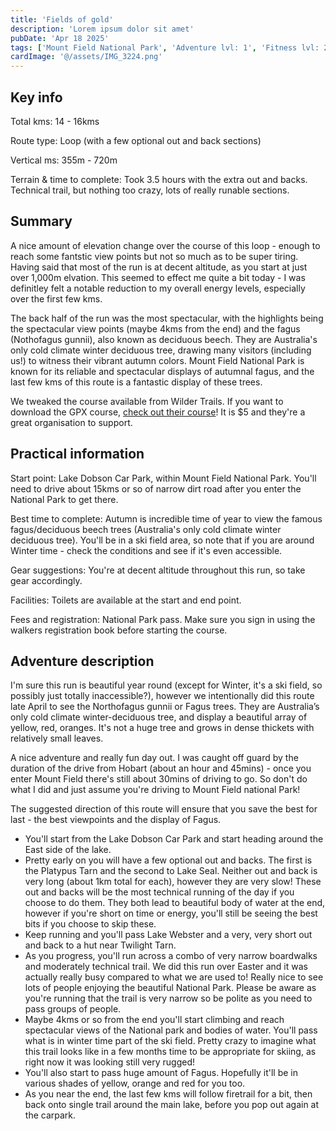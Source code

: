 ```yaml
---
title: 'Fields of gold'
description: 'Lorem ipsum dolor sit amet'
pubDate: 'Apr 18 2025'
tags: ['Mount Field National Park', 'Adventure lvl: 1', 'Fitness lvl: 2']
cardImage: '@/assets/IMG_3224.png'
---
```



## Key info

Total kms: 14 - 16kms

Route type: Loop (with a few optional out and back sections)

Vertical ms: 355m - 720m

Terrain & time to complete: Took 3.5 hours with the extra out and backs. Technical trail, but nothing too crazy, lots of really runable sections.

<ImageCard src={chrisAndKate} alt="Chris and Kate" caption="Blah" />

## Summary

A nice amount of elevation change over the course of this loop - enough to reach some fantstic view points but not so much as to be super tiring. Having said that most of the run is at decent altitude, as you start at just over 1,000m elvation. This seemed to effect me quite a bit today - I was definitley felt a notable reduction to my overall energy levels, especially over the first few kms.

The back half of the run was the most spectacular, with the highlights being the spectacular view points (maybe 4kms from the end) and the fagus (Nothofagus gunnii), also known as deciduous beech. They are Australia's only cold climate winter deciduous tree, drawing many visitors (including us!) to witness their vibrant autumn colors. Mount Field National Park is known for its reliable and spectacular displays of autumnal fagus, and the last few kms of this route is a fantastic display of these trees.

We tweaked the course available from Wilder Trails. If you want to download the GPX course, <a href="https://www.wildertrails.com.au/explore-wilder-trails/fields-of-gold" target="_blank">check out their course</a>! It is $5 and they're a great organisation to support.

<ImageCard src={chrisAndKate} alt="Chris and Kate" />

## Practical information

Start point: Lake Dobson Car Park, within Mount Field National Park. You'll need to drive about 15kms or so of narrow dirt road after you enter the National Park to get there.

Best time to complete: Autumn is incredible time of year to view the famous fagus/deciduous beech trees (Australia's only cold climate winter deciduous tree). You'll be in a ski field area, so note that if you are around Winter time - check the conditions and see if it's even accessible.

Gear suggestions: You're at decent altitude throughout this run, so take gear accordingly.

Facilities: Toilets are available at the start and end point.

Fees and registration: National Park pass. Make sure you sign in using the walkers registration book before starting the course.

## Adventure description

I'm sure this run is beautiful year round (except for Winter, it's a ski field, so possibly just totally inaccessible?), however we intentionally did this route late April to see the Northofagus gunnii or Fagus trees. They are Australia’s only cold climate winter-deciduous tree, and display a beautiful array of yellow, red, oranges. It's not a huge tree and grows in dense thickets with relatively small leaves.

A nice adventure and really fun day out. I was caught off guard by the duration of the drive from Hobart (about an hour and 45mins) - once you enter Mount Field there's still about 30mins of driving to go. So don't do what I did and just assume you're driving to Mount Field national Park!

The suggested direction of this route will ensure that you save the best for last - the best viewpoints and the display of Fagus.

- You'll start from the Lake Dobson Car Park and start heading around the East side of the lake.
- Pretty early on you will have a few optional out and backs. The first is the Platypus Tarn and the second to Lake Seal. Neither out and back is very long (about 1km total for each), however they are very slow! These out and backs will be the most technical running of the day if you choose to do them. They both lead to beautiful body of water at the end, however if you're short on time or energy, you'll still be seeing the best bits if you choose to skip these.
- Keep running and you'll pass Lake Webster and a very, very short out and back to a hut near Twilight Tarn.
- As you progress, you'll run across a combo of very narrow boardwalks and moderately technical trail. We did this run over Easter and it was actually really busy compared to what we are used to! Really nice to see lots of people enjoying the beautiful National Park. Please be aware as you're running that the trail is very narrow so be polite as you need to pass groups of people.
- Maybe 4kms or so from the end you'll start climbing and reach spectacular views of the National park and bodies of water. You'll pass what is in winter time part of the ski field. Pretty crazy to imagine what this trail looks like in a few months time to be appropriate for skiing, as right now it was looking still very rugged!
- You'll also start to pass huge amount of Fagus. Hopefully it'll be in various shades of yellow, orange and red for you too.
- As you near the end, the last few kms will follow firetrail for a bit, then back onto single trail around the main lake, before you pop out again at the carpark.
